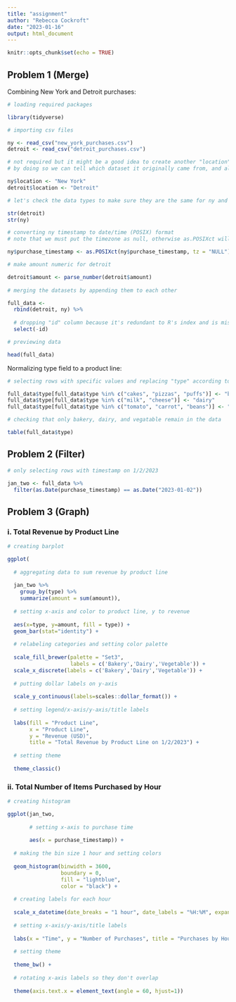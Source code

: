 ```yaml
---
title: "assignment"
author: "Rebecca Cockroft"
date: "2023-01-16"
output: html_document
---
```


```r
knitr::opts_chunk$set(echo = TRUE)
```

## Problem 1 (Merge)

Combining New York and Detroit purchases: 

```r
# loading required packages 

library(tidyverse)

# importing csv files 

ny <- read_csv("new_york_purchases.csv")
detroit <- read_csv("detroit_purchases.csv")

# not required but it might be a good idea to create another "location" variable
# by doing so we can tell which dataset it originally came from, and allows for future filtering 

ny$location <- "New York"
detroit$location <- "Detroit"

# let's check the data types to make sure they are the same for ny and detroit 

str(detroit)
str(ny)
```
```r

# converting ny timestamp to date/time (POSIX) format
# note that we must put the timezone as null, otherwise as.POSIXct will covert it from EST to UTC (which the detroit purchases are coded as)

ny$purchase_timestamp <- as.POSIXct(ny$purchase_timestamp, tz = "NULL")

# make amount numeric for detroit 

detroit$amount <- parse_number(detroit$amount)
  
# merging the datasets by appending them to each other 

full_data <- 
  rbind(detroit, ny) %>% 
  
  # dropping "id" column because it's redundant to R's index and is misaligned after merge 
  select(-id)

# previewing data 

head(full_data)
```

Normalizing type field to a product line: 

```r

# selecting rows with specific values and replacing "type" according to mapping 

full_data$type[full_data$type %in% c("cakes", "pizzas", "puffs")] <- "bakery"
full_data$type[full_data$type %in% c("milk", "cheese")] <- "dairy"
full_data$type[full_data$type %in% c("tomato", "carrot", "beans")] <- "vegetable"

# checking that only bakery, dairy, and vegatable remain in the data 

table(full_data$type)
```

## Problem 2 (Filter)

```r

# only selecting rows with timestamp on 1/2/2023

jan_two <- full_data %>%
  filter(as.Date(purchase_timestamp) == as.Date("2023-01-02"))
```

## Problem 3 (Graph)

### i. Total Revenue by Product Line 

```r

# creating barplot 

ggplot(
  
  # aggregating data to sum revenue by product line 
  
  jan_two %>% 
    group_by(type) %>% 
    summarize(amount = sum(amount)),
  
  # setting x-axis and color to product line, y to revenue
  
  aes(x=type, y=amount, fill = type)) +
  geom_bar(stat="identity") + 
  
  # relabeling categories and setting color palette 
  
  scale_fill_brewer(palette = "Set3",
                    labels = c('Bakery','Dairy','Vegetable')) + 
  scale_x_discrete(labels = c('Bakery','Dairy','Vegetable')) +
  
  # putting dollar labels on y-axis 
  
  scale_y_continuous(labels=scales::dollar_format()) + 
  
  # setting legend/x-axis/y-axis/title labels 
  
  labs(fill = "Product Line", 
       x = "Product Line", 
       y = "Revenue (USD)",
       title = "Total Revenue by Product Line on 1/2/2023") + 
  
  # setting theme 
  
  theme_classic()
```

### ii. Total Number of Items Purchased by Hour

```r

# creating histogram 

ggplot(jan_two, 
       
       # setting x-axis to purchase time 
       
       aes(x = purchase_timestamp)) + 
  
  # making the bin size 1 hour and setting colors 
  
  geom_histogram(binwidth = 3600,
                 boundary = 0, 
                 fill = "lightblue", 
                 color = "black") +
  
  # creating labels for each hour 
  
  scale_x_datetime(date_breaks = "1 hour", date_labels = "%H:%M", expand = c(.05, 0, .01, 0)) +
  
  # setting x-axis/y-axis/title labels 
  
  labs(x = "Time", y = "Number of Purchases", title = "Purchases by Hour on 1/2/2023") + 
  
  # setting theme 
  
  theme_bw() +
  
  # rotating x-axis labels so they don't overlap 
  
  theme(axis.text.x = element_text(angle = 60, hjust=1)) 
```

